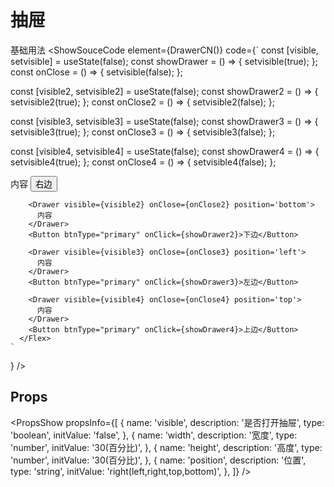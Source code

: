 

# 抽屉


基础用法
<ShowSouceCode
  element={DrawerCN()}
  code={`
    const [visible, setvisible] = useState(false);
  const showDrawer = () => {
    setvisible(true);
  };
  const onClose = () => {
    setvisible(false);
  };

  const [visible2, setvisible2] = useState(false);
  const showDrawer2 = () => {
    setvisible2(true);
  };
  const onClose2 = () => {
    setvisible2(false);
  };

  const [visible3, setvisible3] = useState(false);
  const showDrawer3 = () => {
    setvisible3(true);
  };
  const onClose3 = () => {
    setvisible3(false);
  };

  const [visible4, setvisible4] = useState(false);
  const showDrawer4 = () => {
    setvisible4(true);
  };
  const onClose4 = () => {
    setvisible4(false);
  };

   <Flex x='start'>
        <Drawer visible={visible} onClose={onClose}>
          内容
        </Drawer>
        <Button btnType="primary" onClick={showDrawer}>右边</Button>

        <Drawer visible={visible2} onClose={onClose2} position='bottom'>
          内容
        </Drawer>
        <Button btnType="primary" onClick={showDrawer2}>下边</Button>

        <Drawer visible={visible3} onClose={onClose3} position='left'>
          内容
        </Drawer>
        <Button btnType="primary" onClick={showDrawer3}>左边</Button>

        <Drawer visible={visible4} onClose={onClose4} position='top'>
          内容
        </Drawer>
        <Button btnType="primary" onClick={showDrawer4}>上边</Button>
      </Flex>
    `
  }
  />


## Props
<PropsShow propsInfo={[
  {
    name: 'visible',
    description: '是否打开抽屉',
    type: 'boolean',
    initValue: 'false',
  },
  {
    name: 'width',
    description: '宽度',
    type: 'number',
    initValue: '30(百分比)',
  },
  {
    name: 'height',
    description: '高度',
    type: 'number',
    initValue: '30(百分比)',
  },
  {
    name: 'position',
    description: '位置',
    type: 'string',
    initValue: 'right(left,right,top,bottom)',
  },
]} />
